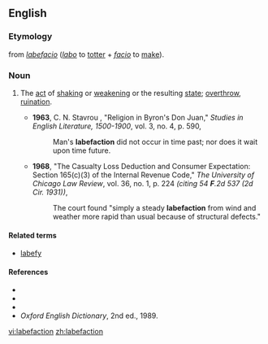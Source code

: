 ==English==

===Etymology===
from {{etyl|la}} ''[[labefacio]]'' (''[[labo]]'' to [[totter]] + ''[[facio]]'' to [[make]]).

===Noun===
{{en-noun|-}}

# {{rare}} The [[act]] of [[shake|shaking]] or [[weaken]]ing or the resulting [[state]]; [[overthrow]], [[ruination]].
#*'''1963''', C. N. Stavrou , "Religion in Byron's Don Juan," ''Studies in English Literature, 1500-1900'', vol. 3, no. 4, p. 590,
#*:Man's '''labefaction''' did not occur in time past; nor does it wait upon time future.
#*'''1968''', "The Casualty Loss Deduction and Consumer Expectation: Section 165(c)(3) of the Internal Revenue Code," ''The University of Chicago Law Review'', vol. 36, no. 1, p. 224 ''(citing 54 '''F'''.2d 537 (2d Cir. 1931))'',
#*:The court found "simply a steady '''labefaction''' from wind and weather more rapid than usual because of structural defects."

====Related terms====
* [[labefy]]

====References====
*{{R:Webster 1828}}
*{{R:Webster 1913}}
*{{R:Dictionary.com}}
*''Oxford English Dictionary'', 2nd ed., 1989.

[[vi:labefaction]]
[[zh:labefaction]]